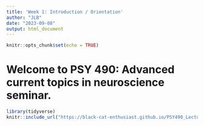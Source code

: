 ```yaml
---
title: 'Week 1: Introduction / Orientation'
author: "JLB"
date: "2023-09-08"
output: html_document
---
```


```r
knitr::opts_chunk$set(echo = TRUE)
```

# Welcome to PSY 490: Advanced current topics in neuroscience seminar.

```r
library(tidyverse)
knitr::include_url("https://black-cat-enthusiast.github.io/PSY490_Lecture_Slides")
```

